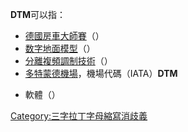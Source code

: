 '''DTM'''可以指：

* [[德國房車大師賽|德國房車大師賽]]（{{lang|de|'''D'''eutsche '''T'''ourenwagen '''M'''asters}}）
* [[数字地面模型|数字地面模型]]（{{lang|en|'''D'''igital '''t'''errain '''m'''odel}}）
* [[分離複頻調制技術|分離複頻調制技術]]（{{lang|en|'''D'''iscrete multi'''t'''one '''m'''odulation}}）
* [[多特蒙德機場|多特蒙德機場]]，機場代碼（IATA）'''DTM'''
* {{le|電腦音樂|Computer music}}軟體（{{lang|en|'''D'''esk'''t'''op '''M'''usic software}}）
{{disambig}}

[[Category:三字拉丁字母縮寫消歧義|Category:三字拉丁字母縮寫消歧義]]